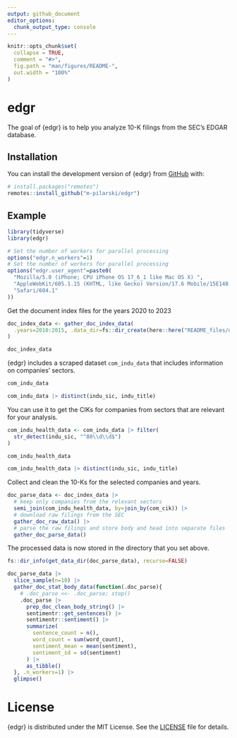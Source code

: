 ```yaml
---
output: github_document
editor_options: 
  chunk_output_type: console
---
```


<!-- README.md is generated from README.Rmd. Please edit that file -->

```r
knitr::opts_chunk$set(
  collapse = TRUE,
  comment = "#>",
  fig.path = "man/figures/README-",
  out.width = "100%"
)
```

# edgr

<!-- badges: start -->
<!-- badges: end -->

The goal of {edgr} is to help you analyze 10-K filings from the SEC's EDGAR database.

## Installation

You can install the development version of {edgr} from [GitHub](https://github.com/) with:

```r
# install.packages("remotes")
remotes::install_github("m-pilarski/edgr")
```

## Example

```r
library(tidyverse)
library(edgr)

# Set the number of workers for parallel processing
options("edgr.n_workers"=1)
# Set the number of workers for parallel processing
options("edgr.user_agent"=paste0(
  "Mozilla/5.0 (iPhone; CPU iPhone OS 17_6_1 like Mac OS X) ",
  "AppleWebKit/605.1.15 (KHTML, like Gecko) Version/17.6 Mobile/15E148 ",
  "Safari/604.1"
))
```

Get the document index files for the years 2020 to 2023

```r
doc_index_data <- gather_doc_index_data(
  .years=2010:2015, .data_dir=fs::dir_create(here::here("README_files/data/"))
)

doc_index_data
```

{edgr} includes a scraped dataset `com_indu_data` that includes information on companies' sectors.

```r
com_indu_data

com_indu_data |> distinct(indu_sic, indu_title)
```

You can use it to get the CIKs for companies from sectors that are relevant for your analysis. 

```r
com_indu_health_data <- com_indu_data |> filter(
  str_detect(indu_sic, "^80\\d\\d$")
)

com_indu_health_data

com_indu_health_data |> distinct(indu_sic, indu_title)
```

Collect and clean the 10-Ks for the selected companies and years.

```r
doc_parse_data <- doc_index_data |> 
  # keep only companies from the relevant sectors
  semi_join(com_indu_health_data, by=join_by(com_cik)) |>
  # download raw filings from the SEC
  gather_doc_raw_data() |> 
  # parse the raw filings and store body and head into separate files
  gather_doc_parse_data()
```

The processed data is now stored in the directory that you set above.

```r
fs::dir_info(get_data_dir(doc_parse_data), recurse=FALSE)
```

```r
doc_parse_data |> 
  slice_sample(n=10) |> 
  gather_doc_stat_body_data(function(.doc_parse){
    # .doc_parse <<- .doc_parse; stop()
    .doc_parse |> 
      prep_doc_clean_body_string() |> 
      sentimentr::get_sentences() |> 
      sentimentr::sentiment() |> 
      summarize(
        sentence_count = n(), 
        word_count = sum(word_count),
        sentiment_mean = mean(sentiment),
        sentiment_sd = sd(sentiment)
      ) |> 
      as_tibble()
  }, .n_workers=1) |> 
  glimpse()
```



# License

{edgr} is distributed under the MIT License. See the [LICENSE](./LICENSE) file for details.
